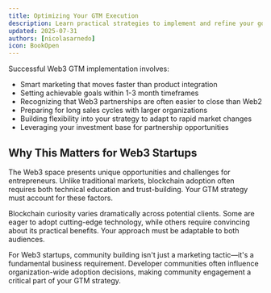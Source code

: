 ```yaml
---
title: Optimizing Your GTM Execution
description: Learn practical strategies to implement and refine your go-to-market approach
updated: 2025-07-31
authors: [nicolasarnedo]
icon: BookOpen
---
```


Successful Web3 GTM implementation involves:

- Smart marketing that moves faster than product integration
- Setting achievable goals within 1-3 month timeframes
- Recognizing that Web3 partnerships are often easier to close than Web2
- Preparing for long sales cycles with larger organizations
- Building flexibility into your strategy to adapt to rapid market changes
- Leveraging your investment base for partnership opportunities

## Why This Matters for Web3 Startups

The Web3 space presents unique opportunities and challenges for entrepreneurs. Unlike traditional markets, blockchain adoption often requires both technical education and trust-building. Your GTM strategy must account for these factors.

Blockchain curiosity varies dramatically across potential clients. Some are eager to adopt cutting-edge technology, while others require convincing about its practical benefits. Your approach must be adaptable to both audiences.

For Web3 startups, community building isn't just a marketing tactic—it's a fundamental business requirement. Developer communities often influence organization-wide adoption decisions, making community engagement a critical part of your GTM strategy.
